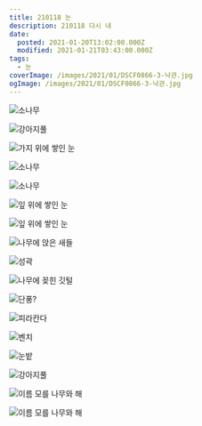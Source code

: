 ```yaml
---
title: 210118 눈
description: 210118 다시 내
date:
  posted: 2021-01-20T13:02:00.000Z
  modified: 2021-01-21T03:43:00.000Z
tags:
  - 눈
coverImage: /images/2021/01/DSCF0866-3-낙관.jpg
ogImage: /images/2021/01/DSCF0866-3-낙관.jpg
---
```


![소나무](https://lh3.googleusercontent.com/pw/ACtC-3eFXI3Wl7h0m6Vekn_wJ1schMAIJCtPpl3dCtgtn8Zug2z-kMR-kZ8byaTH3pPNe85hC2sCJY3guAD_3LvlcdsPnKNzcs7VSE8keN1UN-cnEXfg6VViOf3ucdF5Jh3XzLszpdK0lVJ2dnYZf6JIuIeM)

![강아지풀](https://lh3.googleusercontent.com/pw/ACtC-3dzXCiTqxlLHNyHoZO8R-XIz13gw6XupkjAlvIxkX7AkKNgGvDNMoMqAeexlu_ab0xI_jSeQsIUw3DRDe_DFMSLJ9TFpriMQqmp4NsDraLNkgJWY4r100cM6bHmIDjOSQ8v4GjP6vFc1MxbCSn7wJmJ)

![가지 위에 쌓인 눈](https://lh3.googleusercontent.com/pw/ACtC-3ec7j4Moh-DKqQMuH6eWSbi14tjK-oDSD5gpE7X30uSoVHQIdWjgVqSD9W2Wgiix2ovqqwdHJp5V9i4TsKlhwFkfm-Uyz2SjkTgYPvXrE6LBQs4kh0FSwV0nKPUMdCEtQqxLxr2dGkkObo-Mg8klZuR)

![소나무](https://lh3.googleusercontent.com/pw/ACtC-3dcx-tEo0a6DhLyHczOeWYtbnitrKcv5f9YxJl3E9gsLOXwoErxSNAGbbm1XOUt1IAbE1dU09lCQ2EhkRQyukVXF8Ptq2EEHQIziOKSpyChqUzh4ue2URDrcKLXg5oQYNkd2Xyv48Ikc2Qzn-BDrqPU)

![소나무](https://lh3.googleusercontent.com/pw/ACtC-3dgI0zkQZ-pvGQRlGQqPoJOvG7UvlkbPQ357ar3Vyupkella_gle-5uluEHWtLF27kOPkDLq8y6DSJhe-B1m9Xz0MHpc-awpPN_49yWAaXbAoQwUEGYpqrsg15RQSLkShQglgX4xWYfE8YiatMqrep7)

![잎 위에 쌓인 눈](https://lh3.googleusercontent.com/pw/ACtC-3f74Gq0zrEmZ6AF070x3ow8YrHQrF11VviUOn9EEpIQf44n_gBku4mqTJTp4RU3mRQ4Er7Z9HZUzqJ9lQlYRGUOdNuyX18u1j0ORvJXClospiBscWeBGG3_ZstooRjhovqJaioZrRTAgwtO2Wcr_eIE)

![잎 위에 쌓인 눈](https://lh3.googleusercontent.com/pw/ACtC-3dmw3TQfT1CfAdgBOaYM8L5LmGbt43bRDYWaE7D_Sb6ksK9O0GAARePc2vELgNNVsf4dGhfiPeXRIdU6p5Rwpj_xtUKjtnliMNygWy31uygtCBCW5LjMFyVV-J0haQ6hH2-WrpLsDrWGRPOAFSJL6Ql)

![나무에 앉은 새들](https://lh3.googleusercontent.com/pw/ACtC-3cykxTFPmwj51my_zqDm_qRZOqxOQ6rJ6W61rf5fDWaHEeZcRAQTjZ6mLeLtyri2BToVu-fbsQ6QDZ1cZ8Yq1Hm0GCHRzZBACy_OVSjJjCfuL6Bq6gQt9kkdgwQvbW3LEaI7uFfnRDdjVaX7_8ku97j)

![성곽](https://lh3.googleusercontent.com/pw/ACtC-3fmwxxtXKov9aid6w8Q6MwDeWOSxqq-ql21uQLeMVBrv32zqzu6-JD0Ip2ZDa5ifwOO40iuF2c1Ou8wp2yYS5JG7rYd66jb3lE6ekTe7pd2XYBszLp2asga8nsvtlr4bgHkcPnNoZrztMfGGcvWvuYT)

![나무에 꽂힌 깃털](https://lh3.googleusercontent.com/pw/ACtC-3dvpR9n8r_tNVZQC6R5CwaQYjio7pKNHG__IE8_S0ehxs7Fy1e6JgRXRaq08Cv_qP-dcDMau-89a14buzKlXhNUZyJunc3b_iuPHI11XB1CN7pNoUWAsRAQOqVIVVlEbHy2fIosW27JSZdEtgT9HsLC)

![단풍?](https://lh3.googleusercontent.com/pw/ACtC-3d3U_TPJxu0M1UZeCZwcxhFJW7Bmq-Qd_yZ9C7w7iGeSxkTU9Iqn8xqX9RAWt3Lrga1giYuPFq031qR4vjcyKPAKr9X2besn9p05SNvgm3YKphm8UwKVzK8CFIYMbiL6CTMbMGiJ_6yYvF5q4tD8KNt)

![피라칸다](https://lh3.googleusercontent.com/pw/ACtC-3c-OWOCZOpb2DP_XXO4vLSvy28y4bm270BmLIV_AVIixAJTUzrWNhoHRJQxquOWldFy4ZexS2sbvYGeXjVRt_2aNmCNDu88_9VHe82qHefyP2XFyhq7TyVChjFRSihGrFMDIbfS3vMws_AbeCDt4sSi)

![벤치](https://lh3.googleusercontent.com/pw/ACtC-3doMp78LIxj_mdz_PM6sdFloFVnnfxGdqHge_jK68tVInvVcvF5BMyi4ksrYW5GhnbTXD29jTWlr18I4nIe6Jo8cNyYjn7NQkFip0Uk6S9Edy9QrWyYeKPP7ieoZC2Ck2M_k3eqh942oof1PelCB3sq)

![눈밭](https://lh3.googleusercontent.com/pw/ACtC-3f4_0APocPTd6NpKitmHQU38Fz1uM8bFTuLUIg0U_IMYIFJnpmOQjDJiztx3OOmYvn6qVzHfH690SO8AwFrg2tyVYzj5f0aBFEsV_kIzVi_O-VQJ7Do_DjOSQgGB3EydWbFo9dkvCWC3TaIq2p_QrZr)

![강아지풀](https://lh3.googleusercontent.com/pw/ACtC-3fb3c7gJc-Qg6-hHndwZw_1aV4IhvKnsGE8ThxS9Gl-hGfxPjCqwM-GIIFYeSolCkZPET_WykqSYkmf1AuSfs4hWtHjsuGC1NOco6ZrjfWK4qYyPGXptAQ3Ig90TWz14JJt8ixoAjnDrJKLcnxVRWqX)

![이름 모를 나무와 해](https://lh3.googleusercontent.com/pw/ACtC-3c03DT3gKrtvhkmJwztJRzc_l8i6Zj-94QSdsDLLhERiA-gNn4WwBeuKgGrW2tPJFd6w8GbYruKXgEscYV3FBHJ3KCLLWonxU57duJv8ErRHc_2DYVQGXVlQJjKjf_hOMivprd-hvxzZbG_885j_aDB)

![이름 모를 나무와 해](https://lh3.googleusercontent.com/pw/ACtC-3c0NPxL-_-4O5Cx5vRYD563lrXNL_jzJ7mm7SJjSMAQ3E3mfHADtERr1tCze2CZOlH6MY_Dmr4T38qvfGkmZFacjFpHmMjWBPjbopJzHv1RtAi8vWPeji7Y5yDueXeY3v5-jiZyEhOoj5H1eVkl3IEy)